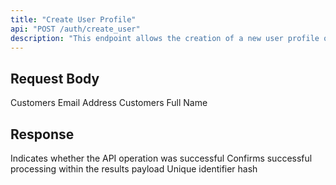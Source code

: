 ```yaml
---
title: "Create User Profile"
api: "POST /auth/create_user"
description: "This endpoint allows the creation of a new user profile on our platform. By providing the necessary user information, you can onboard new users into the system, enabling them to access and utilize platform features and services."
---
```


## Request Body

<ParamField body="email" type="string" required>
	Customers Email Address
</ParamField>
<ParamField body="name" type="string" required>
	Customers Full Name
</ParamField>

## Response

<ResponseField name="success" type="boolean" required>
	Indicates whether the API operation was successful
</ResponseField>

<ResponseField name="results" type="object" required>
	<Expandable title="Results">
		<ResponseField name="success" type="boolean" required>
			Confirms successful processing within the results payload
		</ResponseField>
		<ResponseField name="id" type="string" required>
			Unique identifier hash
		</ResponseField>
	</Expandable>
</ResponseField>

